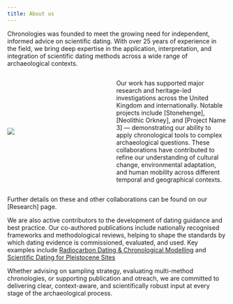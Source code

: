 ```yaml
---
title: About us
---
```


Chronologies was founded to meet the growing need for independent, informed advice on scientific dating. With over 25 years of experience in the field, we bring deep expertise in the application, interpretation, and integration of scientific dating methods across a wide range of archaeological contexts.

:::::: {.columns style="align-items: center;"}
::: {.column width="35%"}
![](/images/liquid-N-to-freeze-CO2.jpg)
:::

::: {.column width="10%"}
<!-- empty column to create gap -->
:::

::: {.column width="55%"}
Our work has supported major research and heritage-led investigations across the United Kingdom and internationally. Notable projects include \[Stonehenge\], \[Neolithic Orkney\], and \[Project Name 3\] — demonstrating our ability to apply chronological tools to complex archaeological questions. These collaborations have contributed to refine our understanding of cultural change, environmental adaptation, and human mobility across different temporal and geographical contexts.
:::
::::::

Further details on these and other collaborations can be found on our \[Research\] page.

We are also active contributors to the development of dating guidance and best practice. Our co-authored publications include nationally recognised frameworks and methodological reviews, helping to shape the standards by which dating evidence is commissioned, evaluated, and used. Key examples include [Radiocarbon Dating & Chronological Modelling](/guidance/radiocarbon/index.qmd) and [Scientific Dating for Pleistocene Sites](/guidance/pleistocene/index.qmd)

Whether advising on sampling strategy, evaluating multi-method chronologies, or supporting publication and otreach, we are committed to delivering clear, context-aware, and scientifically robust input at every stage of the archaeological process.
